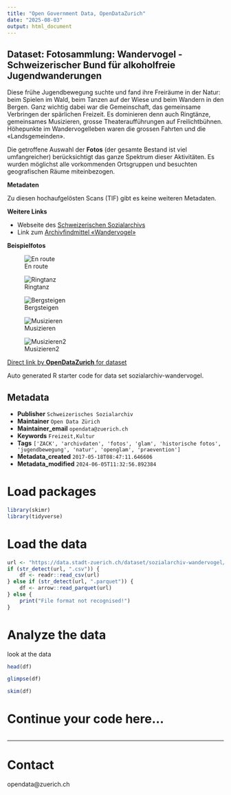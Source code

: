 ```yaml
---
title: "Open Government Data, OpenDataZurich"
date: "2025-08-03"
output: html_document
---
```


## Dataset: Fotosammlung: Wandervogel - Schweizerischer Bund für alkoholfreie Jugendwanderungen

Diese frühe Jugendbewegung suchte und fand ihre Freiräume in der Natur: beim Spielen im Wald, beim Tanzen auf der Wiese und beim Wandern in den Bergen. Ganz wichtig dabei war die Gemeinschaft, das gemeinsame Verbringen der spärlichen Freizeit. Es dominieren denn auch Ringtänze, gemeinsames Musizieren, grosse Theateraufführungen auf Freilichtbühnen. Höhepunkte im Wandervogelleben waren die grossen Fahrten und die «Landsgemeinden». 

Die getroffene Auswahl der **Fotos** (der gesamte Bestand ist viel umfangreicher) berücksichtigt das ganze Spektrum dieser Aktivitäten. Es wurden möglichst alle vorkommenden Ortsgruppen und besuchten geografischen Räume miteinbezogen.

**Metadaten**

Zu diesen hochaufgelösten Scans (TIF) gibt es keine weiteren Metadaten.

**Weitere Links**

- Webseite des [Schweizerischen Sozialarchivs](https://www.sozialarchiv.ch/)
- Link zum [Archivfindmittel «Wandervogel»](http://www.findmittel.ch/archive/archNeu/Ar19.html)

**Beispielfotos**

 
![En route](http://statistik.stadt-zuerich.ch/modules/ogd_bspe/stadtarchiv_ogd/sozialarchiv/wandervoegel/enroute_wandervoegel.jpg)

![Ringtanz](http://statistik.stadt-zuerich.ch/modules/ogd_bspe/stadtarchiv_ogd/sozialarchiv/wandervoegel/dancing_wandervoegel.jpg)

![Bergsteigen](http://statistik.stadt-zuerich.ch/modules/ogd_bspe/stadtarchiv_ogd/sozialarchiv/wandervoegel/mountains_wandervoegel.jpg)

![Musizieren](http://statistik.stadt-zuerich.ch/modules/ogd_bspe/stadtarchiv_ogd/sozialarchiv/wandervoegel/jamming_wandervoegel.jpg)

![Musizieren2](http://statistik.stadt-zuerich.ch/modules/ogd_bspe/stadtarchiv_ogd/sozialarchiv/wandervoegel/flowerqueens_wandervoegel.jpg)


[Direct link by **OpenDataZurich** for dataset](https://data.stadt-zuerich.ch/dataset/sozialarchiv-wandervogel)

Auto generated R starter code for data set sozialarchiv-wandervogel.

## Metadata

- **Publisher** `Schweizerisches Sozialarchiv`
- **Maintainer** `Open Data Zürich`
- **Maintainer_email** `opendata@zuerich.ch`
- **Keywords** `Freizeit,Kultur`
- **Tags** `['ZACK', 'archivdaten', 'fotos', 'glam', 'historische fotos', 'jugendbewegung', 'natur', 'openglam', 'praevention']`
- **Metadata_created** `2017-05-18T08:47:11.646606`
- **Metadata_modified** `2024-06-05T11:32:56.892384`


# Load packages

```r
library(skimr)
library(tidyverse)
```

# Load the data

```r
url <- "https://data.stadt-zuerich.ch/dataset/sozialarchiv-wandervogel/download/Metadaten_Wandervogel_F5000.csv"
if (str_detect(url, ".csv")) {
    df <- readr::read_csv(url)
} else if (str_detect(url, ".parquet")) {
    df <- arrow::read_parquet(url)
} else {
    print("File format not recognised!")
}
```

# Analyze the data

look at the data
```r
head(df)
```

```r
glimpse(df)
```

```r
skim(df)
```

# Continue your code here...

```r

```

------------------------------------------------------------------------

# Contact

opendata@zuerich.ch
